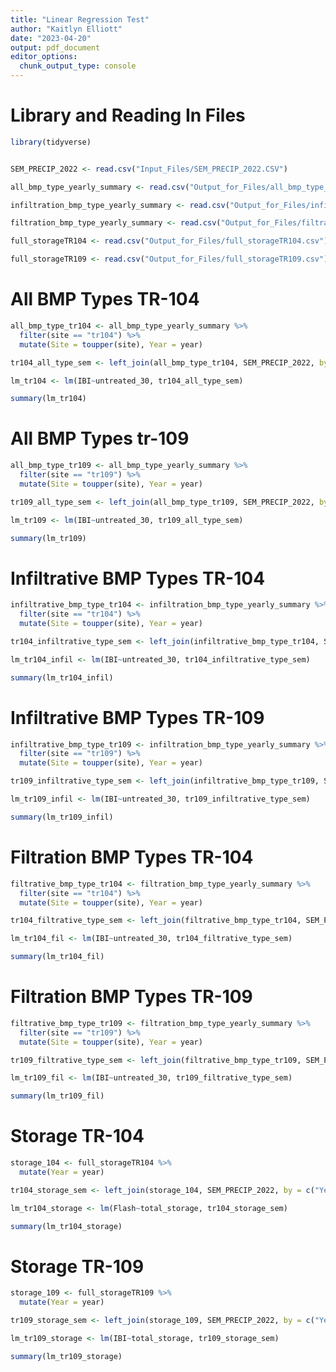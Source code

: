 ```yaml
---
title: "Linear Regression Test"
author: "Kaitlyn Elliott"
date: "2023-04-20"
output: pdf_document
editor_options: 
  chunk_output_type: console
---
```


# Library and Reading In Files

```r

library(tidyverse)


SEM_PRECIP_2022 <- read.csv("Input_Files/SEM_PRECIP_2022.CSV")

all_bmp_type_yearly_summary <- read.csv("Output_for_Files/all_bmp_type_yearly_summary.csv")

infiltration_bmp_type_yearly_summary <- read.csv("Output_for_Files/infiltration_bmp_type_yearly_summary.csv")

filtration_bmp_type_yearly_summary <- read.csv("Output_for_Files/filtration_bmp_type_yearly_summary.csv")

full_storageTR104 <- read.csv("Output_for_Files/full_storageTR104.csv")

full_storageTR109 <- read.csv("Output_for_Files/full_storageTR109.csv")

```

# All BMP Types TR-104

```r

all_bmp_type_tr104 <- all_bmp_type_yearly_summary %>%
  filter(site == "tr104") %>%
  mutate(Site = toupper(site), Year = year)

tr104_all_type_sem <- left_join(all_bmp_type_tr104, SEM_PRECIP_2022, by = c("Year", "Site"))

lm_tr104 <- lm(IBI~untreated_30, tr104_all_type_sem)

summary(lm_tr104)


```


# All BMP Types tr-109

```r

all_bmp_type_tr109 <- all_bmp_type_yearly_summary %>%
  filter(site == "tr109") %>%
  mutate(Site = toupper(site), Year = year)

tr109_all_type_sem <- left_join(all_bmp_type_tr109, SEM_PRECIP_2022, by = c("Year", "Site"))

lm_tr109 <- lm(IBI~untreated_30, tr109_all_type_sem)

summary(lm_tr109)


```

# Infiltrative BMP Types TR-104

```r

infiltrative_bmp_type_tr104 <- infiltration_bmp_type_yearly_summary %>%
  filter(site == "tr104") %>%
  mutate(Site = toupper(site), Year = year)

tr104_infiltrative_type_sem <- left_join(infiltrative_bmp_type_tr104, SEM_PRECIP_2022, by = c("Year", "Site"))

lm_tr104_infil <- lm(IBI~untreated_30, tr104_infiltrative_type_sem)

summary(lm_tr104_infil)


```


# Infiltrative BMP Types TR-109

```r

infiltrative_bmp_type_tr109 <- infiltration_bmp_type_yearly_summary %>%
  filter(site == "tr109") %>%
  mutate(Site = toupper(site), Year = year)

tr109_infiltrative_type_sem <- left_join(infiltrative_bmp_type_tr109, SEM_PRECIP_2022, by = c("Year", "Site"))

lm_tr109_infil <- lm(IBI~untreated_30, tr109_infiltrative_type_sem)

summary(lm_tr109_infil)


```


# Filtration BMP Types TR-104

```r

filtrative_bmp_type_tr104 <- filtration_bmp_type_yearly_summary %>%
  filter(site == "tr104") %>%
  mutate(Site = toupper(site), Year = year)

tr104_filtrative_type_sem <- left_join(filtrative_bmp_type_tr104, SEM_PRECIP_2022, by = c("Year", "Site"))

lm_tr104_fil <- lm(IBI~untreated_30, tr104_filtrative_type_sem)

summary(lm_tr104_fil)


```


# Filtration BMP Types TR-109

```r

filtrative_bmp_type_tr109 <- filtration_bmp_type_yearly_summary %>%
  filter(site == "tr109") %>%
  mutate(Site = toupper(site), Year = year)

tr109_filtrative_type_sem <- left_join(filtrative_bmp_type_tr109, SEM_PRECIP_2022, by = c("Year", "Site"))

lm_tr109_fil <- lm(IBI~untreated_30, tr109_filtrative_type_sem)

summary(lm_tr109_fil)


```

# Storage TR-104

```r
storage_104 <- full_storageTR104 %>%
  mutate(Year = year)

tr104_storage_sem <- left_join(storage_104, SEM_PRECIP_2022, by = c("Year", "Site"))

lm_tr104_storage <- lm(Flash~total_storage, tr104_storage_sem)

summary(lm_tr104_storage)

```


# Storage TR-109

```r
storage_109 <- full_storageTR109 %>%
  mutate(Year = year)

tr109_storage_sem <- left_join(storage_109, SEM_PRECIP_2022, by = c("Year", "Site"))

lm_tr109_storage <- lm(IBI~total_storage, tr109_storage_sem)

summary(lm_tr109_storage)

```
